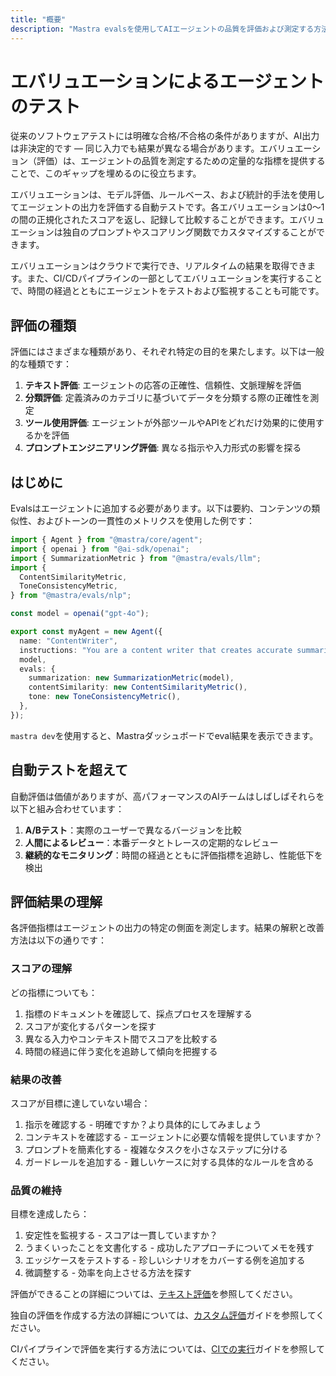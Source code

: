 ---
title: "概要"
description: "Mastra evalsを使用してAIエージェントの品質を評価および測定する方法を理解する。"
---

# エバリュエーションによるエージェントのテスト

従来のソフトウェアテストには明確な合格/不合格の条件がありますが、AI出力は非決定的です — 同じ入力でも結果が異なる場合があります。エバリュエーション（評価）は、エージェントの品質を測定するための定量的な指標を提供することで、このギャップを埋めるのに役立ちます。

エバリュエーションは、モデル評価、ルールベース、および統計的手法を使用してエージェントの出力を評価する自動テストです。各エバリュエーションは0〜1の間の正規化されたスコアを返し、記録して比較することができます。エバリュエーションは独自のプロンプトやスコアリング関数でカスタマイズすることができます。

エバリュエーションはクラウドで実行でき、リアルタイムの結果を取得できます。また、CI/CDパイプラインの一部としてエバリュエーションを実行することで、時間の経過とともにエージェントをテストおよび監視することも可能です。

## 評価の種類

評価にはさまざまな種類があり、それぞれ特定の目的を果たします。以下は一般的な種類です：

1. **テキスト評価**: エージェントの応答の正確性、信頼性、文脈理解を評価
2. **分類評価**: 定義済みのカテゴリに基づいてデータを分類する際の正確性を測定
3. **ツール使用評価**: エージェントが外部ツールやAPIをどれだけ効果的に使用するかを評価
4. **プロンプトエンジニアリング評価**: 異なる指示や入力形式の影響を探る

## はじめに

Evalsはエージェントに追加する必要があります。以下は要約、コンテンツの類似性、およびトーンの一貫性のメトリクスを使用した例です：

```typescript copy showLineNumbers filename="src/mastra/agents/index.ts"
import { Agent } from "@mastra/core/agent";
import { openai } from "@ai-sdk/openai";
import { SummarizationMetric } from "@mastra/evals/llm";
import {
  ContentSimilarityMetric,
  ToneConsistencyMetric,
} from "@mastra/evals/nlp";

const model = openai("gpt-4o");

export const myAgent = new Agent({
  name: "ContentWriter",
  instructions: "You are a content writer that creates accurate summaries",
  model,
  evals: {
    summarization: new SummarizationMetric(model),
    contentSimilarity: new ContentSimilarityMetric(),
    tone: new ToneConsistencyMetric(),
  },
});
```

`mastra dev`を使用すると、Mastraダッシュボードでeval結果を表示できます。

## 自動テストを超えて

自動評価は価値がありますが、高パフォーマンスのAIチームはしばしばそれらを以下と組み合わせています：

1. **A/Bテスト**：実際のユーザーで異なるバージョンを比較
2. **人間によるレビュー**：本番データとトレースの定期的なレビュー
3. **継続的なモニタリング**：時間の経過とともに評価指標を追跡し、性能低下を検出

## 評価結果の理解

各評価指標はエージェントの出力の特定の側面を測定します。結果の解釈と改善方法は以下の通りです：

### スコアの理解

どの指標についても：

1. 指標のドキュメントを確認して、採点プロセスを理解する
2. スコアが変化するパターンを探す
3. 異なる入力やコンテキスト間でスコアを比較する
4. 時間の経過に伴う変化を追跡して傾向を把握する

### 結果の改善

スコアが目標に達していない場合：

1. 指示を確認する - 明確ですか？より具体的にしてみましょう
2. コンテキストを確認する - エージェントに必要な情報を提供していますか？
3. プロンプトを簡素化する - 複雑なタスクを小さなステップに分ける
4. ガードレールを追加する - 難しいケースに対する具体的なルールを含める

### 品質の維持

目標を達成したら：

1. 安定性を監視する - スコアは一貫していますか？
2. うまくいったことを文書化する - 成功したアプローチについてメモを残す
3. エッジケースをテストする - 珍しいシナリオをカバーする例を追加する
4. 微調整する - 効率を向上させる方法を探す

評価ができることの詳細については、[テキスト評価](/docs/evals/textual-evals)を参照してください。

独自の評価を作成する方法の詳細については、[カスタム評価](/docs/evals/custom-eval)ガイドを参照してください。

CIパイプラインで評価を実行する方法については、[CIでの実行](/docs/evals/running-in-ci)ガイドを参照してください。
